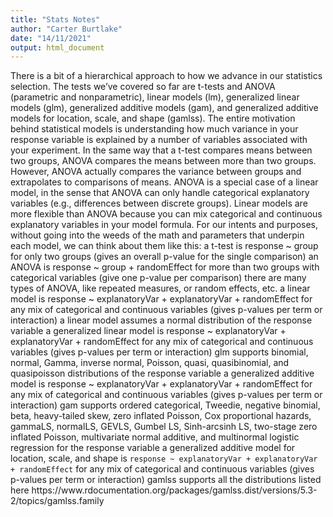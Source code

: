 ```yaml
---
title: "Stats Notes"
author: "Carter Burtlake"
date: "14/11/2021"
output: html_document
---
```


There is a bit of a hierarchical approach to how we advance in our statistics selection. The tests we’ve covered so far are t-tests and ANOVA (parametric and nonparametric), linear models (lm), generalized linear models (glm), generalized additive models (gam), and generalized additive models for location, scale, and shape (gamlss).
The entire motivation behind statistical models is understanding how much variance in your response variable is explained by a number of variables associated with your experiment. In the same way that a t-test compares means between two groups, ANOVA compares the means between more than two groups. However, ANOVA actually compares the variance between groups and extrapolates to comparisons of means. ANOVA is a special case of a linear model, in the sense that ANOVA can only handle categorical explanatory variables (e.g., differences between discrete groups). Linear models are more flexible than ANOVA because you can mix categorical and continuous explanatory variables in your model formula. For our intents and purposes, without going into the weeds of the math and parameters that underpin each model, we can think about them like this:
a t-test is response ~ group for only two groups (gives an overall p-value for the single comparison)
an ANOVA is response ~ group + randomEffect for more than two groups with categorical variables (give one p-value per comparison)
there are many types of ANOVA, like repeated measures, or random effects, etc.
a linear model is response ~ explanatoryVar + explanatoryVar + randomEffect for any mix of categorical and continuous variables (gives p-values per term or interaction)
a linear model assumes a normal distribution of the response variable
a generalized linear model is response ~ explanatoryVar + explanatoryVar + randomEffect for any mix of categorical and continuous variables (gives p-values per term or interaction)
glm supports binomial, normal, Gamma, inverse normal, Poisson, quasi, quasibinomial, and quasipoisson distributions of the response variable
a generalized additive model is response ~ explanatoryVar + explanatoryVar + randomEffect for any mix of categorical and continuous variables (gives p-values per term or interaction)
gam supports ordered categorical, Tweedie, negative binomial, beta, heavy-tailed skew, zero inflated Poisson, Cox proportional hazards, gammaLS, normalLS, GEVLS, Gumbel LS, Sinh-arcsinh LS, two-stage zero inflated Poisson, multivariate normal additive, and multinormal logistic regression for the response variable
a generalized additive model for location, scale, and shape is `response ~ explanatoryVar + explanatoryVar + randomEffect` for any mix of categorical and continuous variables (gives p-values per term or interaction)
gamlss supports all the distributions listed here https://www.rdocumentation.org/packages/gamlss.dist/versions/5.3-2/topics/gamlss.family
